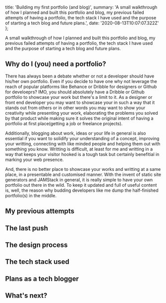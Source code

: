   title: 'Building my first portfolio (and blog)',
  summary:
    'A small walkthrough of how I planned and built this portfolio and blog, my previous failed attempts of having a portfolio, the tech stack I have used and the purpose of starting a tech blog and future plans.',
  date: '2020-08-13T10:07:07.322Z'
};

A small walkthrough of how I planned and built this portfolio and blog, my previous failed attempts of having a portfolio, the tech stack I have used and the purpose of starting a tech blog and future plans.

<!-- more -->

## Why do I (you) need a portfolio?

There has always been a debate whether or not a developer should have his/her own portfolio. Even if you decide to have one why not leverage the reach of popular platforms like Behance or Dribble for designers or Github for develoeprs? IMO, you should absolutely have a Dribble or Github portfolio to showcase your work but there's a limit to it. As a designer or front end developer you may want to showcase your in such a way that it stands out from others or in other words you may want to show your creativity while presenting your work, elaborating the problems you solved by that product while making sure it solves the original intent of having a portfolio at first place(getting a job or freelance projects).

Additionally, blogging about work, ideas or your life in general is also essential if you want to solidify your understanding of a concept, improving your writting, connecting with like minded people and helping them out with something you know. Writting is difficult, at least for me and writting in a way that keeps your visitor hooked is a tough task but certainly benefitial in marking your web presence.

And, there is no better place to showcase your works and writting at a same place, in a presentable and customised manner. With the invent of static site generators and JAMStack in general, it is really simple to have your own portfolio out there in the wild. To keep it updated and full of useful content is, well, the reason why budding developers like me dump the half-finished portfolio(s) in the middle.

## My previous attempts

## The last push

## The design process

## The tech stack used

## Plans as a tech blogger

## What's next?
